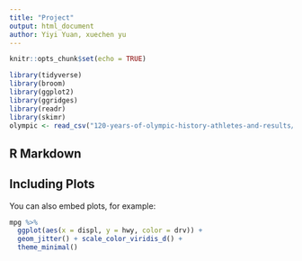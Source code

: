 ```yaml
---
title: "Project"
output: html_document
author: Yiyi Yuan, xuechen yu
---
```


```r
knitr::opts_chunk$set(echo = TRUE)
```

```r
library(tidyverse)
library(broom)
library(ggplot2)
library(ggridges) 
library(readr) 
library(skimr) 
olympic <- read_csv("120-years-of-olympic-history-athletes-and-results/athlete_events.csv")
```

## R Markdown


## Including Plots

You can also embed plots, for example:

```r
mpg %>% 
  ggplot(aes(x = displ, y = hwy, color = drv)) + 
  geom_jitter() + scale_color_viridis_d() +
  theme_minimal()
```